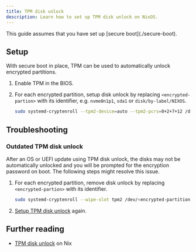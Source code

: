```yaml
---
title: TPM disk unlock
description: Learn how to set up TPM disk unlock on NixOS.
---
```



<Aside>
  This guide assumes that you have set up [secure boot](./secure-boot).
</Aside>

## Setup

With secure boot in place, TPM can be used to automatically unlock encrypted
partitions.

<Steps>
<ol>
<li>

Enable TPM in the BIOS.

</li>
<li>

For each encrypted partition, setup disk unlock by replacing
`<encrypted-partion>` with its identifier, e.g. `nvme0n1p1`, `sda1` or
`disk/by-label/NIXOS`.

<Tabs syncKey="nix-environment">
<TabItem label="NixOS">

```sh "<encrypted-partition>"
sudo systemd-cryptenroll --tpm2-device=auto --tpm2-pcrs=0+2+7+12 /dev/<encrypted-partition>
```

</TabItem>
</Tabs>

</li>
</ol>
</Steps>

## Troubleshooting

### Outdated TPM disk unlock

After an OS or UEFI update using TPM disk unlock, the disks may not be
automatically unlocked and you will be prompted for the encryption password on
boot. The following steps might resolve this issue.

<Steps>
<ol>
<li>

For each encrypted partition, remove disk unlock by replacing
`<encrypted-partion>` with its identifier.

<Tabs syncKey="nix-environment">
<TabItem label="NixOS">

```sh
sudo systemd-cryptenroll --wipe-slot tpm2 /dev/<encrypted-partition>
```

</TabItem>
</Tabs>

</li>
<li>

[Setup TPM disk unlock](#tpm-disk-unlock) again.

</li>
</ol>
</Steps>

## Further reading

- [TPM disk unlock](https://jnsgr.uk/2024/04/nixos-secure-boot-tpm-fde/#tpm-unlock-of-root-partition)
  on Nix
